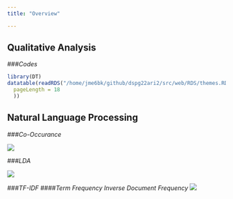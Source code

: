 ```yaml
---
title: "Overview"

---
```

## Qualitative Analysis

###*Codes*
```r
library(DT)
datatable(readRDS("/home/jme6bk/github/dspg22ari2/src/web/RDS/themes.RDS"), options = list(
  pageLength = 18
  ))
```


## Natural Language Processing
###*Co-Occurance*

![](www/co-occurence.png)

###*LDA*

![ ](www/topic_model.png)


###*TF-IDF*
####*Term Frequency Inverse Document Frequency*
![ ](www/tf_idf.png)


